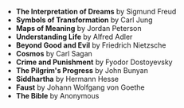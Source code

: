 

<Article title="Great Books" ctime={props.ctime} subtitle="These are books I believe have fundamentally shaped my thinking.">

- **The Interpretation of Dreams** by Sigmund Freud
- **Symbols of Transformation** by Carl Jung
- **Maps of Meaning** by Jordan Peterson
- **Understanding Life** by Alfred Adler
- **Beyond Good and Evil** by Friedrich Nietzsche
- **Cosmos** by Carl Sagan
- **Crime and Punishment** by Fyodor Dostoyevsky
- **The Pilgrim's Progress** by John Bunyan
- **Siddhartha** by Hermann Hesse
- **Faust** by Johann Wolfgang von Goethe
- **The Bible** by Anonymous

</Article>